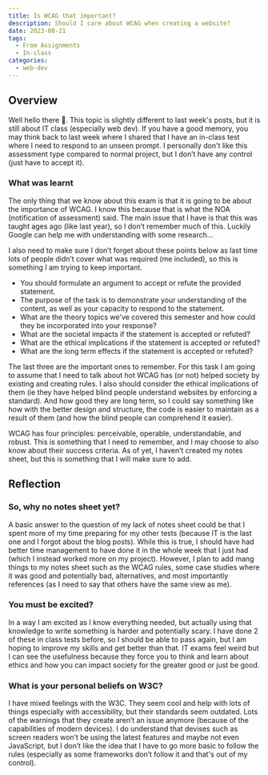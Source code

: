 ```yaml
---
title: Is WCAG that important?
description: Should I care about WCAG when creating a website?
date: 2023-08-21
tags:
  - From Assignments
  - In-class
categories:
  - web-dev
---
```


## Overview

Well hello there 👋. This topic is slightly different to last week's posts, but it is still about IT class (especially web dev). If you have a good memory, you may think back to last week where I shared that I have an in-class test where I need to respond to an unseen prompt. I personally don't like this assessment type compared to normal project, but I don’t have any control (just have to accept it).

### What was learnt

The only thing that we know about this exam is that it is going to be about the importance of WCAG. I know this because that is what the NOA (notification of assessment) said. The main issue that I have is that this was taught ages ago (like last year), so I don’t remember much of this. Luckily Google can help me with understanding with some research…

 

I also need to make sure I don’t forget about these points below as last time lots of people didn’t cover what was required (me included), so this is something I am trying to keep important.

- You should formulate an argument to accept or refute the provided statement.
- The purpose of the task is to demonstrate your understanding of the content, as well as your capacity to respond to the statement.
- What are the theory topics we've covered this semester and how could they be incorporated into your response?
- What are the societal impacts if the statement is accepted or refuted?
- What are the ethical implications if the statement is accepted or refuted?
- What are the long term effects if the statement is accepted or refuted?

The last three are the important ones to remember. For this task I am going to assume that I need to talk about hot WCAG has (or not) helped society by existing and creating rules. I also should consider the ethical implications of them (ie they have helped blind people understand websites by enforcing a standard). And how good they are long term, so I could say something like how with the better design and structure, the code is easier to maintain as a result of them (and how the blind people can comprehend it easier).

WCAG has four principles: perceivable, operable, understandable, and robust. This is something that I need to remember, and I may choose to also know about their success criteria. As of yet, I haven’t created my notes sheet, but this is something that I will make sure to add.

## Reflection

### So, why no notes sheet yet?

A basic answer to the question of my lack of notes sheet could be that I spent more of my time preparing for my other tests (because IT is the last one and I forgot about the blog posts). While this is true, I should have had better time management to have done it in the whole week that I just had (which I instead worked more on my project). However, I plan to add mang things to my notes sheet such as the WCAG rules, some case studies where it was good and potentially bad, alternatives, and most importantly references (as I need to say that others have the same view as me).

### You must be excited?

In a way I am excited as I know everything needed, but actually using that knowledge to write something is harder and potentially scary. I have done 2 of these in class tests before, so I should be able to pass again, but I am hoping to improve my skills and get better than that. IT exams feel weird but I can see the usefulness because they force you to think and learn about ethics and how you can impact society for the greater good or just be good.

### What is your personal beliefs on W3C?

I have mixed feelings with the W3C. They seem cool and help with lots of things especially with accessibility, but their standards seem outdated. Lots of the warnings that they create aren’t an issue anymore (because of the capabilities of modern devices). I do understand that devises such as screen readers won’t be using the latest features and maybe not even JavaScript, but I don’t like the idea that I have to go more basic to follow the rules (especially as some frameworks don’t follow it and that's out of my control).